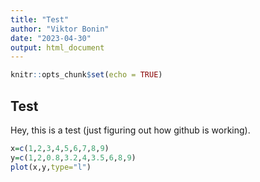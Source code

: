 ```yaml
---
title: "Test"
author: "Viktor Bonin"
date: "2023-04-30"
output: html_document
---
```


```r
knitr::opts_chunk$set(echo = TRUE)
```

## Test

Hey, this is a test (just figuring out how github is working).

```r
x=c(1,2,3,4,5,6,7,8,9)
y=c(1,2,0.8,3.2,4,3.5,6,8,9)
plot(x,y,type="l")
```

